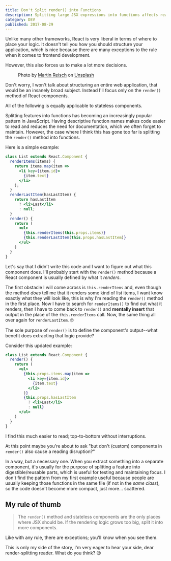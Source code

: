 ```yaml
---
title: Don't Split render() into Functions
description: Splitting large JSX expressions into functions affects readability in the sense that the reader has to look elsewhere in order to understand the expression.
category: DEV
published: 2017-08-29
---
```



Unlike many other frameworks, React is very liberal in terms of where to place your logic. It doesn't tell you how you should structure your application, which is nice because there are many exceptions to the rule when it comes to frontend development.

However, this also forces us to make a lot more decisions.

<figure>
  <ProseImage
    alt="a birds eye view of a person lying in a large rectangular grass area surrounded by other rectangular grass areas"
    {...imgCover}
  />
  <figcaption>
    Photo by <a href="https://unsplash.com/@safesolvent?utm_source=unsplash&utm_medium=referral&utm_content=creditCopyText">Martin Reisch</a> on <a href="https://unsplash.com/@safesolvent?utm_source=unsplash&utm_medium=referral&utm_content=creditCopyText">Unsplash</a>
  </figcaption>
</figure>

Don't worry, I won't talk about structuring an entire web application, that would be an insanely broad subject. Instead I'll focus only on the `render()` method of React components.

All of the following is equally applicable to stateless components.

Splitting features into functions has becoming an increasingly popular pattern in JavaScript. Having descriptive function names makes code easier to read and reduces the need for documentation, which we often forget to maintain. However, the case where I think this has gone too far is splitting the `render()` method into functions.

Here is a simple example:

```jsx
class List extends React.Component {
  renderItems(items) {
    return items.map(item =>
      <li key={item.id}>
        {item.text}
      </li>
    );
  }
  renderLastItem(hasLastItem) {
    return hasLastItem
      ? <li>Last</li>
      : null;
  }
  render() {
    return (
      <ul>
        {this.renderItems(this.props.items)}
        {this.renderLastItem(this.props.hasLastItem)}
      </ul>
    )
  }
}
```

Let's say that I didn't write this code and I want to figure out what this component does. I'll probably start with the `render()` method because a React component is usually defined by what it _renders_.

The first obstacle I will come across is `this.renderItems` and, even though the method _does_ tell me that it renders some kind of list items, I want know exactly what they will look like, this is why I'm reading the `render()` method in the first place. Now I have to search for `renderItems()` to find out what it renders, then I have to come back to `render()` and **mentally insert** that output in the place of the `this.renderItems` call. Now, the same thing all over again for `renderLastItem`. 🙄

The sole purpose of `render()` is to define the component's output--what benefit does extracting that logic provide?

Consider this updated example:

```jsx
class List extends React.Component {
  render() {
    return (
      <ul>
        {this.props.items.map(item =>
          <li key={item.id}>
            {item.text}
          </li>
        )}
        {this.props.hasLastItem
          ? <li>Last</li>
          : null}
      </ul>
    )
  }
}
```

I find this much easier to read; top-to-bottom without interruptions.

At this point maybe you're about to ask "but don't (custom) components in `render()` also cause a reading disruption?"

In a way, but a necessary one. When you extract something into a separate component, it's usually for the purpose of splitting a feature into digestible/reusable parts, which is useful for testing and maintaining focus. I don't find the pattern from my first example useful because people are usually keeping those functions in the same file (if not in the _same class_), so the code doesn't become more compact, just more... scattered.

## My rule of thumb

  > The `render()` method and stateless components are the only places where JSX should be. If the rendering logic grows too big, split it into more components.

Like with any rule, there are exceptions; you'll know when you see them.

This is only my side of the story, I'm very eager to hear your side, dear render-splitting reader. What do you think? 😉